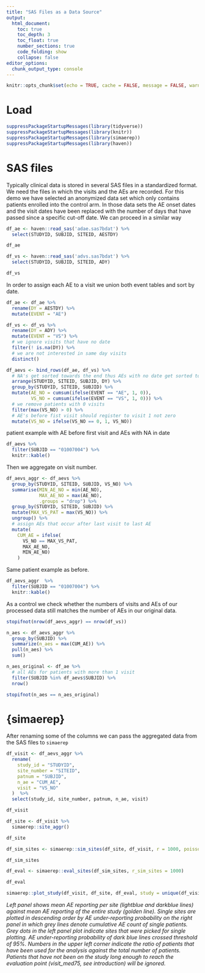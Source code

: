 ```yaml
---
title: "SAS Files as a Data Source"
output:
  html_document:
    toc: true
    toc_depth: 3
    toc_float: true
    number_sections: true
    code_folding: show
    collapse: false
editor_options:
  chunk_output_type: console
---
```


```r
knitr::opts_chunk$set(echo = TRUE, cache = FALSE, message = FALSE, warning = FALSE)
```

# Load
```r
suppressPackageStartupMessages(library(tidyverse))
suppressPackageStartupMessages(library(knitr))
suppressPackageStartupMessages(library(simaerep))
suppressPackageStartupMessages(library(haven))
```

# SAS files

Typically clinical data is stored in several SAS files in a standardized format. We need the files in which the visits and the AEs are recorded. For this demo we have selected an anonymized data set which only contains patients enrolled into the control arm. In those data sets the AE onset dates and the visit dates have been replaced with the number of days that have passed since a specific cut-off date. We can proceed in a similar way

```r
df_ae <- haven::read_sas('adae.sas7bdat') %>%
  select(STUDYID, SUBJID, SITEID, AESTDY) 

df_ae

df_vs <- haven::read_sas('advs.sas7bdat') %>%
  select(STUDYID, SUBJID, SITEID, ADY) 

df_vs
```

In order to assign each AE to a visit we union both event tables and sort by date.

```r
df_ae <- df_ae %>%
  rename(DY = AESTDY) %>%
  mutate(EVENT = "AE")

df_vs <- df_vs %>%
  rename(DY = ADY) %>%
  mutate(EVENT = "VS") %>%
  # we ignore visits that have no date
  filter(! is.na(DY)) %>%
  # we are not interested in same day visits
  distinct()

df_aevs <- bind_rows(df_ae, df_vs) %>%
  # NA's get sorted towards the end thus AEs with no date get sorted towards last visit
  arrange(STUDYID, SITEID, SUBJID, DY) %>%
  group_by(STUDYID, SITEID, SUBJID) %>%
  mutate(AE_NO = cumsum(ifelse(EVENT == "AE", 1, 0)),
         VS_NO = cumsum(ifelse(EVENT == "VS", 1, 0))) %>%
  # we remove patients with 0 visits
  filter(max(VS_NO) > 0) %>%
  # AE's before fist visit should register to visit 1 not zero
  mutate(VS_NO = ifelse(VS_NO == 0, 1, VS_NO))
```

patient example with AE before first visit and AEs with NA in date

```r
df_aevs %>%
  filter(SUBJID == "01007004") %>%
  knitr::kable()

```

Then we aggregate on visit number.

```r
df_aevs_aggr <- df_aevs %>%
  group_by(STUDYID, SITEID, SUBJID, VS_NO) %>%
  summarise(MIN_AE_NO = min(AE_NO),
            MAX_AE_NO = max(AE_NO),
            .groups = "drop") %>%
  group_by(STUDYID, SITEID, SUBJID) %>%
  mutate(MAX_VS_PAT = max(VS_NO)) %>%
  ungroup() %>%
  # assign AEs that occur after last visit to last AE
  mutate(
    CUM_AE = ifelse(
      VS_NO == MAX_VS_PAT,
      MAX_AE_NO,
      MIN_AE_NO)
    )
```

Same patient example as before.

```r
df_aevs_aggr  %>%
  filter(SUBJID == "01007004") %>%
  knitr::kable()

```



As a control we check whether the numbers of visits and AEs of our processed data still matches the number of AEs in our original data.

```r

stopifnot(nrow(df_aevs_aggr) == nrow(df_vs))

n_aes <- df_aevs_aggr %>%
  group_by(SUBJID) %>%
  summarize(n_aes = max(CUM_AE)) %>%
  pull(n_aes) %>%
  sum()

n_aes_original <- df_ae %>%
  # all AEs for patients with more than 1 visit
  filter(SUBJID %in% df_aevs$SUBJID) %>%
  nrow()

stopifnot(n_aes == n_aes_original)
```

# {simaerep}

After renaming some of the columns we can pass the aggregated data from the SAS files to `simaerep`

```r
df_visit <- df_aevs_aggr %>%
  rename(
    study_id = "STUDYID",
    site_number = "SITEID",
    patnum = "SUBJID",
    n_ae = "CUM_AE",
    visit = "VS_NO"
  )  %>%
  select(study_id, site_number, patnum, n_ae, visit)

df_visit

df_site <- df_visit %>%
  simaerep::site_aggr()

df_site
```

```r
df_sim_sites <- simaerep::sim_sites(df_site, df_visit, r = 1000, poisson_test = FALSE)

df_sim_sites
```

```r
df_eval <- simaerep::eval_sites(df_sim_sites, r_sim_sites = 1000)

df_eval
```

```r
simaerep::plot_study(df_visit, df_site, df_eval, study = unique(df_visit$study_id))
```

*Left panel shows mean AE reporting per site (lightblue and darkblue lines) against mean AE reporting of the entire study (golden line). Single sites are plotted in descending order by AE under-reporting probability on the right panel in which grey lines denote cumulative AE count of single patients. Grey dots in the left panel plot indicate sites that were picked for single plotting. AE under-reporting probability of dark blue lines crossed threshold of 95%. Numbers in the upper left corner indicate the ratio of patients that have been used for the analysis against the total number of patients. Patients that have not been on the study long enough to reach the evaluation point (visit_med75, see introduction) will be ignored.*
